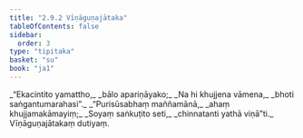 ```yaml
---
title: "2.9.2 Vīṇāguṇajātaka"
tableOfContents: false
sidebar:
  order: 3
type: "tipitaka"
basket: "su"
book: "ja1"
---
```



<DynamicBreadcrumb />

<Division number="163" book="ja1">

<Paragraph number="605" type="verses" book="ja1">
_“Ekacintito yamattho,_  
_bālo apariṇāyako;_  
_Na hi khujjena vāmena,_  
_bhoti saṅgantumarahasi”._  

</Paragraph>

</Division>
<Division number="164" book="ja1">

<Paragraph number="606" type="verses" book="ja1">
_“Purisūsabhaṃ maññamānā,_  
_ahaṃ khujjamakāmayiṃ;_  
_Soyaṃ saṅkuṭito seti,_  
_chinnatanti yathā viṇā”ti._  


</Paragraph>
</Division>

<Paragraph number="607" type="center" book="ja1">
Vīṇāguṇajātakaṃ dutiyaṃ.
</Paragraph>